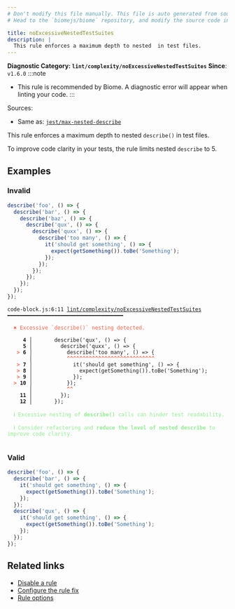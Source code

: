 ```yaml
---
# Don't modify this file manually. This file is auto generated from source, and you will lose your changes next time the website is built.
# Head to the `biomejs/biome` repository, and modify the source code in there.

title: noExcessiveNestedTestSuites
description: |
  This rule enforces a maximum depth to nested  in test files.
---
```


**Diagnostic Category: `lint/complexity/noExcessiveNestedTestSuites`**
<Tabs>
<TabItem label="JavaScript (and super languages)" icon="seti:javascript">
**Since**: `v1.6.0`
:::note
- This rule is recommended by Biome. A diagnostic error will appear when linting your code.
:::

Sources: 
- Same as: <a href="https://github.com/jest-community/eslint-plugin-jest/blob/main/docs/rules/max-nested-describe.md" target="_blank"><code>jest/max-nested-describe</code></a>

This rule enforces a maximum depth to nested `describe()` in test files.

To improve code clarity in your tests, the rule limits nested `describe` to 5.

## Examples

### Invalid

```js
describe('foo', () => {
  describe('bar', () => {
    describe('baz', () => {
      describe('qux', () => {
        describe('quxx', () => {
          describe('too many', () => {
            it('should get something', () => {
              expect(getSomething()).toBe('Something');
            });
          });
        });
      });
    });
  });
});
```

<pre class="language-text"><code class="language-text">code-block.js:6:11 <a href="https://biomejs.dev/linter/rules/no-excessive-nested-test-suites">lint/complexity/noExcessiveNestedTestSuites</a> ━━━━━━━━━━━━━━━━━━━━━━━━━━━━━━━━━━━━━<br /><br />  <strong><span style="color: Tomato;">✖</span></strong> <span style="color: Tomato;">Excessive `describe()` nesting detected.</span><br />  <br />     <strong>4 │ </strong>      describe('qux', () =&gt; &#123;<br />     <strong>5 │ </strong>        describe('quxx', () =&gt; &#123;<br />   <strong><span style="color: Tomato;">&gt;</span></strong> <strong>6 │ </strong>          describe('too many', () =&gt; &#123;<br />    <strong>   │ </strong>          <strong><span style="color: Tomato;">^</span></strong><strong><span style="color: Tomato;">^</span></strong><strong><span style="color: Tomato;">^</span></strong><strong><span style="color: Tomato;">^</span></strong><strong><span style="color: Tomato;">^</span></strong><strong><span style="color: Tomato;">^</span></strong><strong><span style="color: Tomato;">^</span></strong><strong><span style="color: Tomato;">^</span></strong><strong><span style="color: Tomato;">^</span></strong><strong><span style="color: Tomato;">^</span></strong><strong><span style="color: Tomato;">^</span></strong><strong><span style="color: Tomato;">^</span></strong><strong><span style="color: Tomato;">^</span></strong><strong><span style="color: Tomato;">^</span></strong><strong><span style="color: Tomato;">^</span></strong><strong><span style="color: Tomato;">^</span></strong><strong><span style="color: Tomato;">^</span></strong><strong><span style="color: Tomato;">^</span></strong><strong><span style="color: Tomato;">^</span></strong><strong><span style="color: Tomato;">^</span></strong><strong><span style="color: Tomato;">^</span></strong><strong><span style="color: Tomato;">^</span></strong><strong><span style="color: Tomato;">^</span></strong><strong><span style="color: Tomato;">^</span></strong><strong><span style="color: Tomato;">^</span></strong><strong><span style="color: Tomato;">^</span></strong><strong><span style="color: Tomato;">^</span></strong><strong><span style="color: Tomato;">^</span></strong><br />   <strong><span style="color: Tomato;">&gt;</span></strong> <strong>7 │ </strong>            it('should get something', () =&gt; &#123;<br />   <strong><span style="color: Tomato;">&gt;</span></strong> <strong>8 │ </strong>              expect(getSomething()).toBe('Something');<br />   <strong><span style="color: Tomato;">&gt;</span></strong> <strong>9 │ </strong>            &#125;);<br />  <strong><span style="color: Tomato;">&gt;</span></strong> <strong>10 │ </strong>          &#125;);<br />    <strong>   │ </strong>          <strong><span style="color: Tomato;">^</span></strong><strong><span style="color: Tomato;">^</span></strong><br />    <strong>11 │ </strong>        &#125;);<br />    <strong>12 │ </strong>      &#125;);<br />  <br />  <strong><span style="color: lightgreen;">ℹ</span></strong> <span style="color: lightgreen;">Excessive nesting of </span><span style="color: lightgreen;"><strong>describe()</strong></span><span style="color: lightgreen;"> calls can hinder test readability.</span><br />  <br />  <strong><span style="color: lightgreen;">ℹ</span></strong> <span style="color: lightgreen;">Consider refactoring and </span><span style="color: lightgreen;"><strong>reduce the level of nested describe</strong></span><span style="color: lightgreen;"> to improve code clarity.</span><br />  <br /></code></pre>

### Valid

```js
describe('foo', () => {
  describe('bar', () => {
    it('should get something', () => {
      expect(getSomething()).toBe('Something');
    });
  });
  describe('qux', () => {
    it('should get something', () => {
      expect(getSomething()).toBe('Something');
    });
  });
});
```

## Related links

- [Disable a rule](/linter/#disable-a-lint-rule)
- [Configure the rule fix](/linter#configure-the-rule-fix)
- [Rule options](/linter/#rule-options)

</TabItem>
</Tabs>

